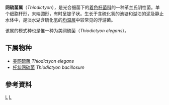 {{Automatic taxobox
| taxon = Thiodictyon
| authority = Winogradsky，1888
| type_species = ''Thiodictyon elegans''
| type_species_authority = Winogradsky，1888
}}
'''网硫菌属'''（''Thiodictyon''），是光合细菌下的[[着色杆菌科|着色杆菌科]]的一种革兰氏阴性菌。单个细胞杆形，末端圆形，有时呈锭子状。生长于含硫化氢的池塘和湖泊的泥及静止水体中，是淡水湖含硫化氢的[[均温层|均温层]]中较常见的浮游菌。

该属的模式种也是惟一种为美网硫菌（''Thiodictyon elegans''）。

==下属物种==
* [[美网硫菌|美网硫菌]] ''Thiodictyon elegans''
* [[杆状网硫菌|杆状网硫菌]] ''Thiodictyon bacillosum''

==參考資料==
{{Reflist}}

{{Taxonbar}}
[[Category:1888年描述的分类群|L]]
[[Category:着色杆菌科|L]]